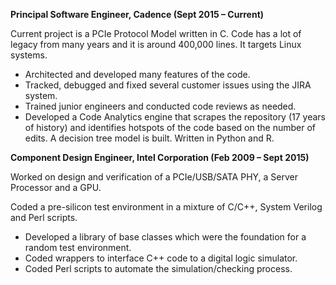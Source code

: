 **Principal Software Engineer, Cadence (Sept 2015 – Current)**

Current project is a PCIe Protocol Model written in C. Code has a lot of legacy from many years and it is around 400,000 lines. It targets Linux systems.

  * Architected and developed many features of the code.
  * Tracked, debugged and fixed several customer issues using the JIRA system.
  * Trained junior engineers and conducted code reviews as needed.
  * Developed a Code Analytics engine that scrapes the repository (17 years of history) and identifies hotspots of the code based on the number of edits. A decision tree model is built. Written in Python and R.

**Component Design Engineer, Intel Corporation (Feb 2009 – Sept 2015)**

Worked on design and verification of a PCIe/USB/SATA PHY, a Server Processor and a GPU.

Coded a pre-silicon test environment in a mixture of C/C++, System Verilog and Perl scripts.

  * Developed a library of base classes which were the foundation for a random test environment.
  * Coded wrappers to interface C++ code to a digital logic simulator.
  * Coded Perl scripts to automate the simulation/checking process.

